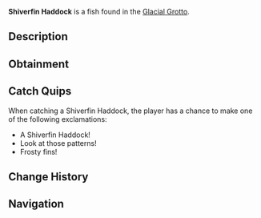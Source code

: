 {{FishInfobox
|image          = Shiverfin Haddock.png
|rarity         = Rare
|sea            = First Sea
|location       = [[Glacial Grotto]]
|sublocation    = 
|sources        = Fishing Rod
|radar_location = 
|xp             = 220
|weather        = 
|time           = Day
|season         = Winter
|bait           = Fish Head
|base_weight    = 12
|base_value     = 500
|weight_range   = 7
|base_chance    = 35
|base_resil     = 50
}}
'''Shiverfin Haddock''' is a {{Rarity|Rare}} fish found in the [[Glacial Grotto]].

== Description ==
{{Description|A fish with frosty blue scales and faint frost patterns across its fins.|Bestiary Entry}}

== Obtainment ==
{{Description|Prefers the deeper grotto waters.|Bestiary Hint}}
{{Fish Availability|
Glacial Grotto
|top_rods      = 
Krampus's Rod\187865.39\85451.05;
Magma Rod\179484.7\81639.07;
Plastic Rod\164662.36\74900.32;
Leviathan's Fang Rod\162258.07\65858.58;
Flimsy Rod\154796.65\151008.64;
Training Rod\97000.15\97135.44;
Nocturnal Rod\60766.56\62325.58;
Trident Rod\147461.31\53969.87;
Astralhook Rod\141403.14\53984.25;
Ethereal Prism Rod\141340.53\54505.93;
Free Spirit Rod\140209.94\51315.92;
No-Life Rod\137939.75\58335.51;
Seraphic Rod\137497.2\54153.37;
Rod Of The Forgotten Fang\128835.21\50444.2;
Challenger's Rod\125615.22\50426.46;
Rod Of The Depths\116293.78\45127.28;
Zeus Rod\115090.73\45995.13;
Verdant Shear Rod\113507.6\45164.07;
Rod Of The Exalted One\113424.75\43554;
Blazebringer Rod\109262.69\43784.39;
Depthseeker Rod\104431.92\40397.27;
Avalanche Rod\94276.37\35902.1;
Volcanic Rod\89678.75\35795.81;
Steady Rod\41501.89\11532.59
|recommended   = Trident Rod
}}

== Catch Quips ==
When catching a Shiverfin Haddock, the player has a chance to make one of the following exclamations:
* A Shiverfin Haddock!
* Look at those patterns!
* Frosty fins!

== Change History ==
{{Change History|{{subst:Current Version}}}}

== Navigation ==
{{Fish Navbox|Glacial Grotto}}